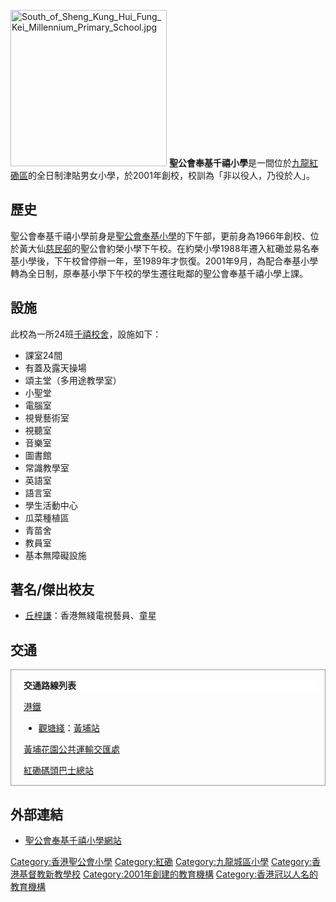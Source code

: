 {{Infobox School
| other_name = Sheng Kung Hui Fung Kei Millennium Primary School
| image = [[File:North_of_Sheng_Kung_Hui_Fung_Kei_Millennium_Primary_School.jpg|280px]]<BR>聖公會奉基千禧小學北面
| established = 1966（聖公會約榮小學下午校）<br>1989（聖公會奉基小學下午校）<br>2001（現址）
| type = 全日制津貼小學<br>（教學語言：中文）
| religion = 基督教
| affiliation = 
| district = [[九龍城區|九龍城區]]
| grades = 小一至小六
| principal = 莫培超先生
| vice_principal = 陳志偉副校長 梅筱霞副校長


| staff = 45
| students = 
| athletics = 
| conference = 
| address = [[九龍|九龍]][[紅磡|紅磡]][[黃埔花園|黃埔花園]]德定街2號
| fax = 23637898
| website = http://www.fkmps.edu.hk/
}}
[[File:South_of_Sheng_Kung_Hui_Fung_Kei_Millennium_Primary_School.jpg|250px]]
'''聖公會奉基千禧小學'''是一間位於[[九龍|九龍]][[紅磡|紅磡區]]的全日制津貼男女小學，於2001年創校，校訓為「非以役人，乃役於人」。

==歷史==
聖公會奉基千禧小學前身是[[聖公會奉基小學|聖公會奉基小學]]的下午部，更前身為1966年創校、位於黃大仙[[慈民邨|慈民邨]]的聖公會約榮小學下午校。在約榮小學1988年遷入紅磡並易名奉基小學後，下午校曾停辦一年，至1989年才恢復。2001年9月，為配合奉基小學轉為全日制，原奉基小學下午校的學生遷往毗鄰的聖公會奉基千禧小學上課。

==設施==
此校為一所24班[[千禧校舍|千禧校舍]]，設施如下：
*課室24間
*有蓋及露天操場
*頌主堂（多用途教學室）
*小聖堂
*電腦室
*視覺藝術室
*視聽室
*音樂室
*圖書館
*常識教學室
*英語室
*語言室
*學生活動中心
*瓜菜種植區
*青苗舍
*教員室
*基本無障礙設施

==著名/傑出校友==
* [[丘梓謙|丘梓謙]]：香港無綫電視藝員、童星

==交通==
<div class="NavFrame" style="clear: no; border: 1px solid #999; margin: 0 auto; padding: 0 10px">
<div class="NavHead" style="background: #FFFFFF; margin: 0 auto; padding: 0 10px">'''交通路線列表'''</div>
<div class="NavContent" style="margin: 0 auto; padding: 0 10px">
;[[港鐵|港鐵]]
*[[觀塘綫|觀塘綫]]：[[黃埔站_(香港)|黃埔站]]

;[[黃埔花園公共運輸交匯處|黃埔花園公共運輸交匯處]]
{{九龍新界巴士簡單列表|5D|8A|8P|12A|30X|230X}}
{{過海隧道巴士簡單列表|115|115P}}
{{大嶼山巴士簡單列表|E23|E23A|N23|NA20}}
{{九龍專線小巴簡單列表|2|2A|6|6X}}

;[[紅磡碼頭巴士總站|紅磡碼頭巴士總站]]
{{九龍新界巴士簡單列表|3B|7B|15|85X|85S|268B|269B|297|297P}}
{{九龍專線小巴簡單列表|13}}
</div></div>

==外部連結==
*[http://www.fkmps.edu.hk 聖公會奉基千禧小學網站]

{{香港聖公會院校}}
[[Category:香港聖公會小學|Category:香港聖公會小學]]
[[Category:紅磡|Category:紅磡]]
[[Category:九龍城區小學|Category:九龍城區小學]]
[[Category:香港基督教新教學校|Category:香港基督教新教學校]]
[[Category:2001年創建的教育機構|Category:2001年創建的教育機構]]
[[Category:香港冠以人名的教育機構|Category:香港冠以人名的教育機構]]